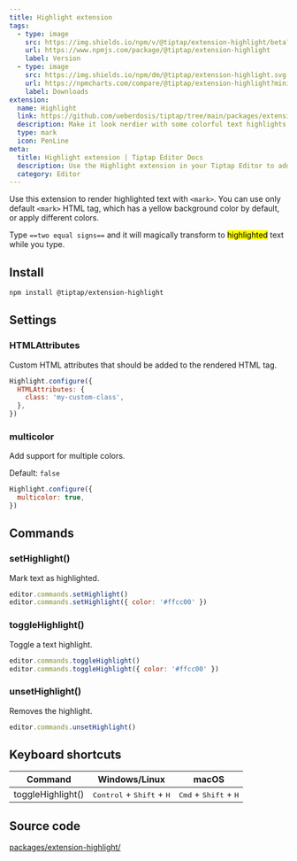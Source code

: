 ```yaml
---
title: Highlight extension
tags:
  - type: image
    src: https://img.shields.io/npm/v/@tiptap/extension-highlight/beta?label=version
    url: https://www.npmjs.com/package/@tiptap/extension-highlight
    label: Version
  - type: image
    src: https://img.shields.io/npm/dm/@tiptap/extension-highlight.svg
    url: https://npmcharts.com/compare/@tiptap/extension-highlight?minimal=true
    label: Downloads
extension:
  name: Highlight
  link: https://github.com/ueberdosis/tiptap/tree/main/packages/extension-highlight
  description: Make it look nerdier with some colorful text highlights.
  type: mark
  icon: PenLine
meta:
  title: Highlight extension | Tiptap Editor Docs
  description: Use the Highlight extension in your Tiptap Editor to add colorful text highlights. Learn more in our docs!
  category: Editor
---
```



Use this extension to render highlighted text with `<mark>`. You can use only default `<mark>` HTML tag, which has a yellow background color by default, or apply different colors.

Type `==two equal signs==` and it will magically transform to <mark>highlighted</mark> text while you type.

<CodeDemo path="/Marks/Highlight" />

## Install

```bash
npm install @tiptap/extension-highlight
```

## Settings

### HTMLAttributes

Custom HTML attributes that should be added to the rendered HTML tag.

```js
Highlight.configure({
  HTMLAttributes: {
    class: 'my-custom-class',
  },
})
```

### multicolor

Add support for multiple colors.

Default: `false`

```js
Highlight.configure({
  multicolor: true,
})
```

## Commands

### setHighlight()

Mark text as highlighted.

```js
editor.commands.setHighlight()
editor.commands.setHighlight({ color: '#ffcc00' })
```

### toggleHighlight()

Toggle a text highlight.

```js
editor.commands.toggleHighlight()
editor.commands.toggleHighlight({ color: '#ffcc00' })
```

### unsetHighlight()

Removes the highlight.

```js
editor.commands.unsetHighlight()
```

## Keyboard shortcuts

| Command           | Windows/Linux                                        | macOS                                            |
| ----------------- | ---------------------------------------------------- | ------------------------------------------------ |
| toggleHighlight() | <kbd>Control</kbd> + <kbd>Shift</kbd> + <kbd>H</kbd> | <kbd>Cmd</kbd> + <kbd>Shift</kbd> + <kbd>H</kbd> |

## Source code

[packages/extension-highlight/](https://github.com/ueberdosis/tiptap/blob/main/packages/extension-highlight/)
